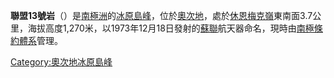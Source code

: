 {{coord|79|40|S|159|8|E|display=title}}

'''聯盟13號岩'''（{{lang-en|Soyuz-13 Rock}}）是[[南極洲|南極洲]]的[[冰原島峰|冰原島峰]]，位於[[奧次地|奧次地]]，處於[[休恩梅克嶺|休恩梅克嶺]]東南面3.7公里，海拔高度1,270米，以1973年12月18日發射的[[蘇聯|蘇聯]]航天器命名，現時由[[南極條約體系|南極條約體系]]管理。

{{DEFAULTSORT:Soyuz-13 Rock}}
[[Category:奧次地冰原島峰|Category:奧次地冰原島峰]]


{{OatesLand-geo-stub}}